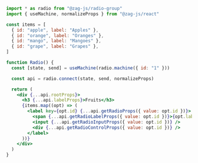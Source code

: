 ```jsx
import * as radio from "@zag-js/radio-group"
import { useMachine, normalizeProps } from "@zag-js/react"

const items = [
  { id: "apple", label: "Apples" },
  { id: "orange", label: "Oranges" },
  { id: "mango", label: "Mangoes" },
  { id: "grape", label: "Grapes" },
]

function Radio() {
  const [state, send] = useMachine(radio.machine({ id: "1" }))

  const api = radio.connect(state, send, normalizeProps)

  return (
    <div {...api.rootProps}>
      <h3 {...api.labelProps}>Fruits</h3>
      {items.map((opt) => (
        <label key={opt.id} {...api.getRadioProps({ value: opt.id })}>
          <span {...api.getRadioLabelProps({ value: opt.id })}>{opt.label}</span>
          <input {...api.getRadioInputProps({ value: opt.id })} />
          <div {...api.getRadioControlProps({ value: opt.id })} />
        </label>
      ))}
    </div>
  )
}
```
